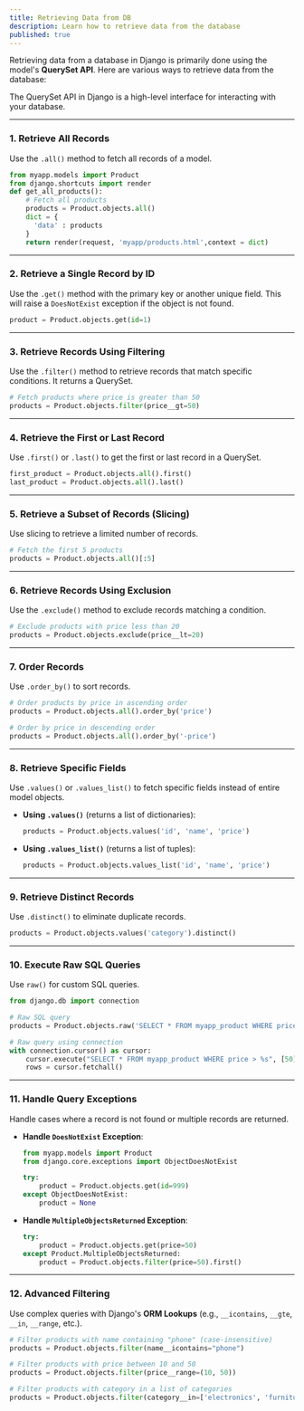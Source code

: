 ```yaml
---
title: Retrieving Data from DB
description: Learn how to retrieve data from the database
published: true
---
```


Retrieving data from a database in Django is primarily done using the model's **QuerySet API**. Here are various ways to retrieve data from the database:

The QuerySet API in Django is a high-level interface for interacting with your database.

---

### 1. **Retrieve All Records**
Use the `.all()` method to fetch all records of a model.

```python
from myapp.models import Product
from django.shortcuts import render
def get_all_products():
    # Fetch all products
    products = Product.objects.all()
    dict = {
      'data' : products
    }
    return render(request, 'myapp/products.html',context = dict)
```

---

### 2. **Retrieve a Single Record by ID**
Use the `.get()` method with the primary key or another unique field. This will raise a `DoesNotExist` exception if the object is not found.

```python
product = Product.objects.get(id=1)
```

---

### 3. **Retrieve Records Using Filtering**
Use the `.filter()` method to retrieve records that match specific conditions. It returns a QuerySet.

```python
# Fetch products where price is greater than 50
products = Product.objects.filter(price__gt=50)
```

---

### 4. **Retrieve the First or Last Record**
Use `.first()` or `.last()` to get the first or last record in a QuerySet.

```python
first_product = Product.objects.all().first()
last_product = Product.objects.all().last()
```

---

### 5. **Retrieve a Subset of Records (Slicing)**
Use slicing to retrieve a limited number of records.

```python
# Fetch the first 5 products
products = Product.objects.all()[:5]
```

---

### 6. **Retrieve Records Using Exclusion**
Use the `.exclude()` method to exclude records matching a condition.

```python
# Exclude products with price less than 20
products = Product.objects.exclude(price__lt=20)
```

---

### 7. **Order Records**
Use `.order_by()` to sort records.

```python
# Order products by price in ascending order
products = Product.objects.all().order_by('price')

# Order by price in descending order
products = Product.objects.all().order_by('-price')
```

---

### 8. **Retrieve Specific Fields**
Use `.values()` or `.values_list()` to fetch specific fields instead of entire model objects.

- **Using `.values()`** (returns a list of dictionaries):
  ```python
  products = Product.objects.values('id', 'name', 'price')
  ```

- **Using `.values_list()`** (returns a list of tuples):
  ```python
  products = Product.objects.values_list('id', 'name', 'price')
  ```

---

### 9. **Retrieve Distinct Records**
Use `.distinct()` to eliminate duplicate records.

```python
products = Product.objects.values('category').distinct()
```

---

### 10. **Execute Raw SQL Queries**
Use `raw()` for custom SQL queries.

```python
from django.db import connection

# Raw SQL query
products = Product.objects.raw('SELECT * FROM myapp_product WHERE price > %s', [50])

# Raw query using connection
with connection.cursor() as cursor:
    cursor.execute("SELECT * FROM myapp_product WHERE price > %s", [50])
    rows = cursor.fetchall()
```

---

### 11. **Handle Query Exceptions**
Handle cases where a record is not found or multiple records are returned.

- **Handle `DoesNotExist` Exception**:
  ```python
  from myapp.models import Product
  from django.core.exceptions import ObjectDoesNotExist

  try:
      product = Product.objects.get(id=999)
  except ObjectDoesNotExist:
      product = None
  ```

- **Handle `MultipleObjectsReturned` Exception**:
  ```python
  try:
      product = Product.objects.get(price=50)
  except Product.MultipleObjectsReturned:
      product = Product.objects.filter(price=50).first()
  ```

---

### 12. **Advanced Filtering**
Use complex queries with Django's **ORM Lookups** (e.g., `__icontains`, `__gte`, `__in`, `__range`, etc.).

```python
# Filter products with name containing "phone" (case-insensitive)
products = Product.objects.filter(name__icontains="phone")

# Filter products with price between 10 and 50
products = Product.objects.filter(price__range=(10, 50))

# Filter products with category in a list of categories
products = Product.objects.filter(category__in=['electronics', 'furniture'])
```

